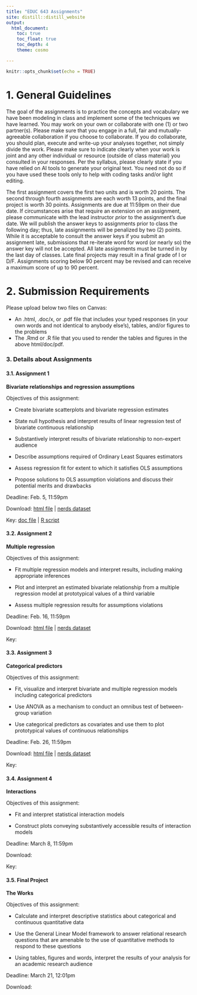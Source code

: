 ```yaml
---
title: "EDUC 643 Assignments"
site: distill::distill_website
output:
  html_document:
    toc: true
    toc_float: true
    toc_depth: 4
    theme: cosmo

---
```


```r
knitr::opts_chunk$set(echo = TRUE)
```


# 1. General Guidelines

The goal of the assignments is to practice the concepts and vocabulary we have been modeling in class and implement some of the techniques we have learned. You may work on your own or collaborate with one (1) or two partner(s). Please make sure that you engage in a full, fair and mutually-agreeable collaboration if you choose to collaborate. If you do collaborate, you should plan, execute and write-up your analyses together, not simply divide the work. Please make sure to indicate clearly when your work is joint and any other individual or resource (outside of class material) you consulted in your responses. Per the syllabus, please clearly state if you have relied on AI tools to generate your original text. You need not do so if you have used these tools only to help with coding tasks and/or light editing.


The first assignment covers the first two units and is worth 20 points. The second through fourth assignments are each worth 13 points, and the final project is worth 30 points. Assignments are due at 11:59pm on their due date. If circumstances arise that require an extension on an assignment, please communicate with the lead instructor *prior* to the assignment's due date. We will publish the answer keys to assignments prior to class the following day; thus, late assignments will be penalized by two (2) points. While it is acceptable to consult the answer keys if you submit an assignment late, submissions that re-iterate word for word (or nearly so) the answer key will not be accepted. All late assignments must be turned in by the last day of classes. Late final projects may result in a final grade of I or D/F. Assignments scoring below 90 percent may be revised and can receive a maximum score of up to 90 percent.

# 2. Submission Requirements

Please upload below two files on Canvas:  

 * An .html, .doc/x, or .pdf file that includes your typed responses (in your own words and not identical to anybody else's), tables, and/or figures to the problems  
 * The .Rmd or .R file that you used to render the tables and figures in the above html/doc/pdf. 


### 3. Details about Assignments

#### 3.1. Assignment 1

**Bivariate relationships and regression assumptions**

Objectives of this assignment:

 * Create bivariate scatterplots and bivariate regression estimates

 * State null hypothesis and interpret results of linear regression test of bivariate continuous relationship
 
 * Substantively interpret results of bivariate relationship to non-expert audience
 
 * Describe assumptions required of Ordinary Least Squares estimators
 
 * Assess regression fit for extent to which it satisfies OLS assumptions
 
 * Propose solutions to OLS assumption violations and discuss their potential merits and drawbacks 


Deadline: Feb. 5, 11:59pm

Download: [html file](./assignments/assignment_1.html) | [nerds dataset](./data/nerds.csv)

Key: [doc file](./assignments/keys/assignment_1_key.docx) | [R script](./assignments/keys/assignment_1_key.R)

#### 3.2. Assignment 2

**Multiple regression**

Objectives of this assignment:

 * Fit multiple regression models and interpret results, including making appropriate inferences
 
 * Plot and interpret an estimated bivariate relationship from a multiple regression model at prototypical values of a third variable
 
 * Assess multiple regression results for assumptions violations

Deadline: Feb. 16, 11:59pm

Download: [html file](./assignments/assignment_3.html) | [nerds dataset](./data/nerds.csv)

Key: <!-- [doc file](./assignments/keys/assignment_3_key.docx) | [R script](./assignments/keys/assignment_3_key.R) -->


#### 3.3. Assignment 3

**Categorical predictors**

Objectives of this assignment:

 * Fit, visualize and interpret bivariate and multiple regression models including categorical predictors
 
 * Use ANOVA as a mechanism to conduct an omnibus test of between-group variation
 
 * Use categorical predictors as covariates and use them to plot prototypical values of continuous relationships

Deadline: Feb. 26, 11:59pm

Download: [html file](./assignments/assignment_4.html) | [nerds dataset](./data/nerds.csv)

Key: <!-- [doc file](./assignments/keys/assignment_4_key.docx) | [R script](./assignments/keys/assignment_4_key.R) -->


#### 3.4. Assignment 4

**Interactions**

Objectives of this assignment:

 * Fit and interpret statistical interaction models
 
 * Construct plots conveying substantively accessible results of interaction models
 
Deadline: March 8, 11:59pm

Download: <!-- [html file](./assignments/assignment_5.html) | [nerds dataset](./data/nerds.csv) -->

Key: <!-- [doc file](./assignments/keys/assignment_5_key.docx) | [R script](./assignments/keys/assignment_5_key.R) -->

#### 3.5. Final Project

**The Works**

Objectives of this assignment:

 * Calculate and interpret descriptive statistics about categorical and continuous quantitative data
 
 * Use the General Linear Model framework to answer relational research questions that are amenable to the use of quantitative methods to respond to these questions
 
 * Using tables, figures and words, interpret the results of your analysis for an academic research audience

Deadline: March 21, 12:01pm

Download: <!-- [html file](./assignments/assignment_6.html) | [seda dataset](./data/seda.csv) -->

